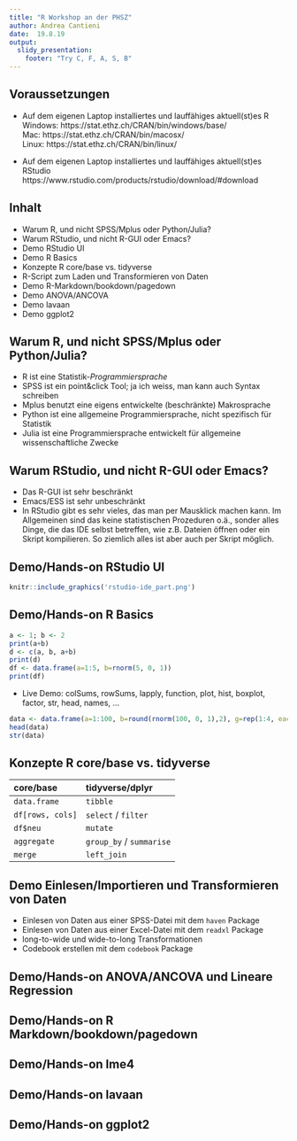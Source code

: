 ```yaml
---
title: "R Workshop an der PHSZ"
author: Andrea Cantieni
date:  19.8.19
output: 
  slidy_presentation:
    footer: "Try C, F, A, S, B"
---
```



## Voraussetzungen
- Auf dem eigenen Laptop installiertes und lauffähiges aktuell(st)es R  
Windows: https://stat.ethz.ch/CRAN/bin/windows/base/  
Mac: https://stat.ethz.ch/CRAN/bin/macosx/  
Linux: https://stat.ethz.ch/CRAN/bin/linux/

- Auf dem eigenen Laptop installiertes und lauffähiges aktuell(st)es
RStudio  
https://www.rstudio.com/products/rstudio/download/#download


## Inhalt
- Warum R, und nicht SPSS/Mplus oder Python/Julia?
- Warum RStudio, und nicht R-GUI oder Emacs?
- Demo RStudio UI
- Demo R Basics
- Konzepte R core/base vs. tidyverse
- R-Script zum Laden und Transformieren von Daten
- Demo R-Markdown/bookdown/pagedown
- Demo ANOVA/ANCOVA
- Demo lavaan
- Demo ggplot2

## Warum R, und nicht SPSS/Mplus oder Python/Julia?
- R ist eine Statistik-_Programmiersprache_
- SPSS ist ein point&click Tool; ja ich weiss, man kann auch Syntax
  schreiben
- Mplus benutzt eine eigens entwickelte (beschränkte) Makrosprache
- Python ist eine allgemeine Programmiersprache, nicht spezifisch für
  Statistik
- Julia ist eine Programmiersprache entwickelt für allgemeine wissenschaftliche Zwecke

## Warum RStudio, und nicht R-GUI oder Emacs?
- Das R-GUI ist sehr beschränkt
- Emacs/ESS ist sehr unbeschränkt
- In RStudio gibt es sehr vieles, das man per Mausklick machen
  kann. Im Allgemeinen sind das keine statistischen Prozeduren o.ä.,
  sonder alles Dinge, die das IDE selbst betreffen, wie z.B. Dateien
  öffnen oder ein Skript kompilieren. So ziemlich alles ist aber auch
  per Skript möglich.

## Demo/Hands-on RStudio UI
```r
knitr::include_graphics('rstudio-ide_part.png')
```

## Demo/Hands-on R Basics
```r
a <- 1; b <- 2
print(a+b)
d <- c(a, b, a+b)
print(d)
df <- data.frame(a=1:5, b=rnorm(5, 0, 1))
print(df)

```	 
- Live Demo: colSums, rowSums, lapply, function, plot, hist, boxplot, factor,
  str, head, names, ...

```r
data <- data.frame(a=1:100, b=round(rnorm(100, 0, 1),2), g=rep(1:4, each=25))
head(data)
str(data)
```

## Konzepte R core/base vs. tidyverse
|core/base|tidyverse/dplyr|
|:--------|:--------|
|`data.frame`| `tibble` |
| `df[rows, cols]` | `select` / `filter`|
| `df$neu` | `mutate`|
| `aggregate` | `group_by` / `summarise`|
| `merge` | `left_join`|


## Demo Einlesen/Importieren und Transformieren von Daten
- Einlesen von Daten aus einer SPSS-Datei mit dem `haven` Package
- Einlesen von Daten aus einer Excel-Datei mit dem `readxl` Package
- long-to-wide und wide-to-long Transformationen
- Codebook erstellen mit dem `codebook` Package

## Demo/Hands-on ANOVA/ANCOVA und Lineare Regression

## Demo/Hands-on R Markdown/bookdown/pagedown

## Demo/Hands-on lme4

## Demo/Hands-on lavaan

## Demo/Hands-on ggplot2
